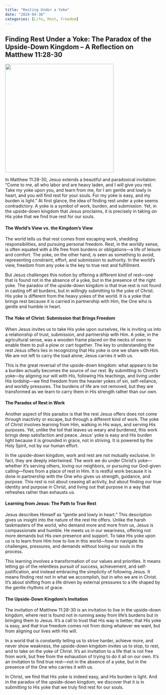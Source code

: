 ```yaml
---
title: "Resting Under a Yoke"
date: "2024-04-30"
categories: [Life, Rest, Freedom]
---
```


## Finding Rest Under a Yoke: The Paradox of the Upside-Down Kingdom – A Reflection on Matthew 11:28-30

![](easyyoke.webp){fig-align="center" width="350"}

In Matthew 11:28-30, Jesus extends a beautiful and paradoxical invitation: “Come to me, all who labor and are heavy laden, and I will give you rest. Take my yoke upon you, and learn from me, for I am gentle and lowly in heart, and you will find rest for your souls. For my yoke is easy, and my burden is light.” At first glance, the idea of finding rest under a yoke seems contradictory. A yoke is a symbol of work, burden, and submission. Yet, in the upside-down kingdom that Jesus proclaims, it is precisely in taking on His yoke that we find true rest for our souls.

#### The World’s View vs. the Kingdom’s View

The world tells us that rest comes from escaping work, shedding responsibilities, and pursuing personal freedom. Rest, in the worldly sense, is often equated with a life free from burdens or obligations—a life of leisure and comfort. The yoke, on the other hand, is seen as something to avoid, representing constraint, effort, and submission to authority. In the world’s view, freedom from any yoke is the key to true rest and fulfillment.

But Jesus challenges this notion by offering a different kind of rest—one that is found not in the absence of a yoke, but in the presence of the right yoke. The paradox of the upside-down kingdom is that true rest is not found in casting off all burdens, but in willingly submitting to the yoke of Christ. His yoke is different from the heavy yokes of the world. It is a yoke that brings rest because it is carried in partnership with Him, the One who is gentle and humble in heart.

#### The Yoke of Christ: Submission that Brings Freedom

When Jesus invites us to take His yoke upon ourselves, He is inviting us into a relationship of trust, submission, and partnership with Him. A yoke, in the agricultural sense, was a wooden frame placed on the necks of oxen to enable them to pull a plow or cart together. The key to understanding the rest Jesus offers lies in recognizing that His yoke is one we share with Him. We are not left to carry the load alone; Jesus carries it with us.

This is the great reversal of the upside-down kingdom: what appears to be a burden actually becomes the source of our rest. By submitting to Christ’s yoke—by aligning our will with His, following His teachings, and living under His lordship—we find freedom from the heavier yokes of sin, self-reliance, and worldly pressures. The burdens of life are not removed, but they are transformed as we learn to carry them in His strength rather than our own.

#### The Paradox of Rest in Work

Another aspect of this paradox is that the rest Jesus offers does not come through inactivity or escape, but through a different kind of work. The yoke of Christ involves learning from Him, walking in His ways, and serving His purposes. Yet, unlike the toil that leaves us weary and burdened, this work brings deep satisfaction and peace. Jesus’ yoke is easy and His burden light because it is grounded in grace, not in striving. It is powered by the Holy Spirit, not by our human effort.

In the upside-down kingdom, work and rest are not mutually exclusive. In fact, they are deeply intertwined. The work we do under Christ’s yoke—whether it’s serving others, loving our neighbors, or pursuing our God-given calling—flows from a place of rest in Him. It is restful work because it is done in partnership with the One who gives us strength, guidance, and purpose. This rest is not about ceasing all activity, but about finding our true identity and purpose in Christ, and living out that purpose in a way that refreshes rather than exhausts us.

#### Learning from Jesus: The Path to True Rest

Jesus describes Himself as “gentle and lowly in heart.” This description gives us insight into the nature of the rest He offers. Unlike the harsh taskmasters of the world, who demand more and more from us, Jesus is compassionate and humble. He meets us in our weariness, offering not more demands but His own presence and support. To take His yoke upon us is to learn from Him how to live in this world—how to navigate its challenges, pressures, and demands without losing our souls in the process.

This learning involves a transformation of our values and priorities. It means letting go of the relentless pursuit of success, achievement, and self-justification, and instead embracing the simplicity of following Jesus. It means finding rest not in what we accomplish, but in who we are in Christ. It’s about shifting from a life driven by external pressures to a life shaped by the gentle rhythms of grace.

#### The Upside-Down Kingdom’s Invitation

The invitation of Matthew 11:28-30 is an invitation to live in the upside-down kingdom, where rest is found not in running away from life’s burdens but in bringing them to Jesus. It’s a call to trust that His way is better, that His yoke is easy, and that true freedom comes not from doing whatever we want, but from aligning our lives with His will.

In a world that is constantly telling us to strive harder, achieve more, and never show weakness, the upside-down kingdom invites us to stop, to rest, and to take on the yoke of Christ. It’s an invitation to a life that is not free from work, but free from the exhaustion of trying to do it all on our own. It’s an invitation to find true rest—not in the absence of a yoke, but in the presence of the One who carries it with us.

In Christ, we find that His yoke is indeed easy, and His burden is light. And in the paradox of the upside-down kingdom, we discover that it is in submitting to His yoke that we truly find rest for our souls.
